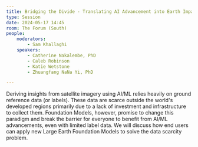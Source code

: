 ```yaml
---
title: Bridging the Divide - Translating AI Advancement into Earth Impact
type: Session
date: 2024-05-17 14:45
room: The Forum (South)
people:
    moderators:
        - Sam Khallaghi
    speakers:
        - Catherine Nakalembe, PhD
        - Caleb Robinson
        - Katie Wetstone
        - Zhuangfang NaNa Yi, PhD

---
```

Deriving insights from satellite imagery using AI/ML relies heavily on ground reference data (or labels). These data are scarce outside the world's developed regions primarily due to a lack of investment and infrastructure to collect them. Foundation Models, however, promise to change this paradigm and break the barrier for everyone to benefit from AI/ML advancements, even with limited label data. We will discuss how end users can apply new Large Earth Foundation Models to solve the data scarcity problem.